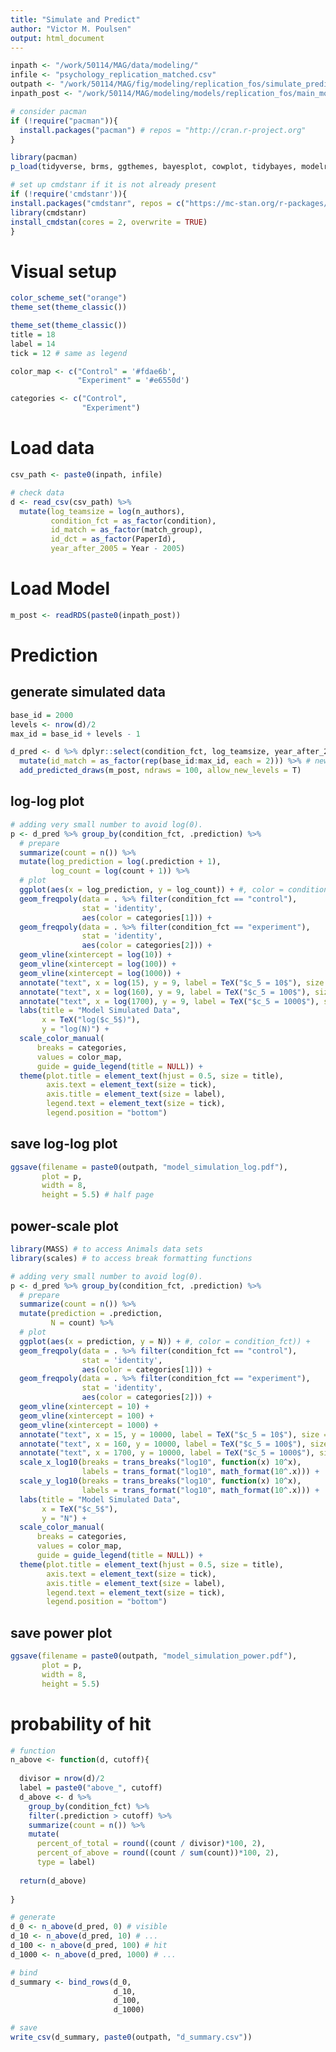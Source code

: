 ```yaml
---
title: "Simulate and Predict"
author: "Victor M. Poulsen" 
output: html_document
---
```



```r

inpath <- "/work/50114/MAG/data/modeling/"
infile <- "psychology_replication_matched.csv"
outpath <- "/work/50114/MAG/fig/modeling/replication_fos/simulate_predict/"
inpath_post <- "/work/50114/MAG/modeling/models/replication_fos/main_model/m_post.rds"

```

```r

# consider pacman
if (!require("pacman")){
  install.packages("pacman") # repos = "http://cran.r-project.org"
}

library(pacman)
p_load(tidyverse, brms, ggthemes, bayesplot, cowplot, tidybayes, modelr, latex2exp, ggpubr)

# set up cmdstanr if it is not already present
if (!require('cmdstanr')){
install.packages("cmdstanr", repos = c("https://mc-stan.org/r-packages/", getOption("repos")))
library(cmdstanr)
install_cmdstan(cores = 2, overwrite = TRUE)
}

```

# Visual setup 

```r

color_scheme_set("orange")
theme_set(theme_classic())

theme_set(theme_classic())
title = 18
label = 14
tick = 12 # same as legend

color_map <- c("Control" = '#fdae6b', 
               "Experiment" = '#e6550d')

categories <- c("Control",
                "Experiment")

```

# Load data

```r

csv_path <- paste0(inpath, infile)

# check data
d <- read_csv(csv_path) %>%
  mutate(log_teamsize = log(n_authors), 
         condition_fct = as_factor(condition), 
         id_match = as_factor(match_group),
         id_dct = as_factor(PaperId),
         year_after_2005 = Year - 2005) 

```

# Load Model

```r

m_post <- readRDS(paste0(inpath_post))

```

# Prediction

## generate simulated data

```r

base_id = 2000
levels <- nrow(d)/2
max_id = base_id + levels - 1

d_pred <- d %>% dplyr::select(condition_fct, log_teamsize, year_after_2005) %>%
  mutate(id_match = as_factor(rep(base_id:max_id, each = 2))) %>% # new ids 
  add_predicted_draws(m_post, ndraws = 100, allow_new_levels = T)

```

## log-log plot 

```r

# adding very small number to avoid log(0). 
p <- d_pred %>% group_by(condition_fct, .prediction) %>% 
  # prepare
  summarize(count = n()) %>%
  mutate(log_prediction = log(.prediction + 1),
         log_count = log(count + 1)) %>% 
  # plot 
  ggplot(aes(x = log_prediction, y = log_count)) + #, color = condition_fct)) + 
  geom_freqpoly(data = . %>% filter(condition_fct == "control"), 
                stat = 'identity',
                aes(color = categories[1])) + 
  geom_freqpoly(data = . %>% filter(condition_fct == "experiment"), 
                stat = 'identity',
                aes(color = categories[2])) + 
  geom_vline(xintercept = log(10)) + 
  geom_vline(xintercept = log(100)) +
  geom_vline(xintercept = log(1000)) +
  annotate("text", x = log(15), y = 9, label = TeX("$c_5 = 10$"), size = 4) + 
  annotate("text", x = log(160), y = 9, label = TeX("$c_5 = 100$"), size = 4) + 
  annotate("text", x = log(1700), y = 9, label = TeX("$c_5 = 1000$"), size = 4) + 
  labs(title = "Model Simulated Data",
       x = TeX("log($c_5$)"),
       y = "log(N)") +
  scale_color_manual(
      breaks = categories, 
      values = color_map,
      guide = guide_legend(title = NULL)) +
  theme(plot.title = element_text(hjust = 0.5, size = title),
        axis.text = element_text(size = tick),
        axis.title = element_text(size = label),
        legend.text = element_text(size = tick),
        legend.position = "bottom") 

```

## save log-log plot 

```r

ggsave(filename = paste0(outpath, "model_simulation_log.pdf"),
       plot = p,
       width = 8,
       height = 5.5) # half page

```

## power-scale plot

```r

library(MASS) # to access Animals data sets
library(scales) # to access break formatting functions

# adding very small number to avoid log(0). 
p <- d_pred %>% group_by(condition_fct, .prediction) %>% 
  # prepare
  summarize(count = n()) %>%
  mutate(prediction = .prediction,
         N = count) %>% 
  # plot 
  ggplot(aes(x = prediction, y = N)) + #, color = condition_fct)) + 
  geom_freqpoly(data = . %>% filter(condition_fct == "control"), 
                stat = 'identity',
                aes(color = categories[1])) + 
  geom_freqpoly(data = . %>% filter(condition_fct == "experiment"), 
                stat = 'identity',
                aes(color = categories[2])) + 
  geom_vline(xintercept = 10) + 
  geom_vline(xintercept = 100) +
  geom_vline(xintercept = 1000) +
  annotate("text", x = 15, y = 10000, label = TeX("$c_5 = 10$"), size = 4) + 
  annotate("text", x = 160, y = 10000, label = TeX("$c_5 = 100$"), size = 4) + 
  annotate("text", x = 1700, y = 10000, label = TeX("$c_5 = 1000$"), size = 4) + 
  scale_x_log10(breaks = trans_breaks("log10", function(x) 10^x),
                labels = trans_format("log10", math_format(10^.x))) +
  scale_y_log10(breaks = trans_breaks("log10", function(x) 10^x),
                labels = trans_format("log10", math_format(10^.x))) +
  labs(title = "Model Simulated Data",
       x = TeX("$c_5$"),
       y = "N") +
  scale_color_manual(
      breaks = categories, 
      values = color_map,
      guide = guide_legend(title = NULL)) +
  theme(plot.title = element_text(hjust = 0.5, size = title),
        axis.text = element_text(size = tick),
        axis.title = element_text(size = label),
        legend.text = element_text(size = tick),
        legend.position = "bottom") 

```

## save power plot

```r

ggsave(filename = paste0(outpath, "model_simulation_power.pdf"),
       plot = p,
       width = 8,
       height = 5.5)
```

# probability of hit

```r

# function
n_above <- function(d, cutoff){
  
  divisor = nrow(d)/2
  label = paste0("above_", cutoff)
  d_above <- d %>% 
    group_by(condition_fct) %>%
    filter(.prediction > cutoff) %>%
    summarize(count = n()) %>%
    mutate(
      percent_of_total = round((count / divisor)*100, 2),
      percent_of_above = round((count / sum(count))*100, 2),
      type = label)
  
  return(d_above)
  
}

# generate 
d_0 <- n_above(d_pred, 0) # visible
d_10 <- n_above(d_pred, 10) # ...
d_100 <- n_above(d_pred, 100) # hit
d_1000 <- n_above(d_pred, 1000) # ...

# bind 
d_summary <- bind_rows(d_0, 
                       d_10,
                       d_100,
                       d_1000)

# save
write_csv(d_summary, paste0(outpath, "d_summary.csv"))

```

